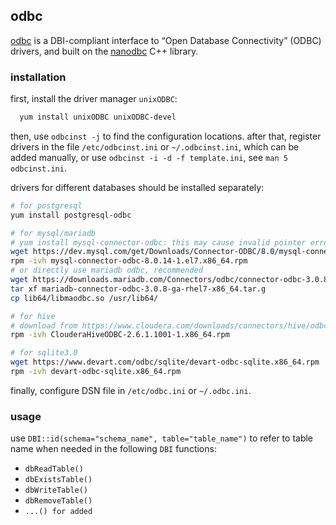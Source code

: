 ## odbc

[odbc](https://github.com/r-dbi/odbc) is a DBI-compliant interface to "Open Database Connectivity" (ODBC) drivers, and built on the [nanodbc](http://nanodbc.lexicalunit.com/) C++ library.

### installation

first, install the driver manager `unixODBC`:

```bash
  yum install unixODBC unixODBC-devel
```
then, use `odbcinst -j` to find the configuration locations. after that, register drivers in the file `/etc/odbcinst.ini` or `~/.odbcinst.ini`, which can be added manually, or use `odbcinst -i -d -f template.ini`, see `man 5 odbcinst.ini`.

drivers for different databases should be installed separately:

```bash
# for postgresql
yum install postgresql-odbc

# for mysql/mariadb
# yum install mysql-connector-odbc: this may cause invalid pointer error, use the following method method
wget https://dev.mysql.com/get/Downloads/Connector-ODBC/8.0/mysql-connector-odbc-8.0.14-1.el7.x86_64.rpm
rpm -ivh mysql-connector-odbc-8.0.14-1.el7.x86_64.rpm
# or directly use mariadb odbc, recommended
wget https://downloads.mariadb.com/Connectors/odbc/connector-odbc-3.0.8/mariadb-connector-odbc-3.0.8-ga-rhel7-x86_64.tar.gz
tar xf mariadb-connector-odbc-3.0.8-ga-rhel7-x86_64.tar.g
cp lib64/libmaodbc.so /usr/lib64/

# for hive
# download from https://www.cloudera.com/downloads/connectors/hive/odbc/2-6-1.html
rpm -ivh ClouderaHiveODBC-2.6.1.1001-1.x86_64.rpm

# for sqlite3.0
wget https://www.devart.com/odbc/sqlite/devart-odbc-sqlite.x86_64.rpm
rpm -ivh devart-odbc-sqlite.x86_64.rpm

```

finally, configure DSN file in `/etc/odbc.ini` or `~/.odbc.ini`.

### usage

use `DBI::id(schema="schema_name", table="table_name")` to refer to table name when needed in the following `DBI` functions:

* `dbReadTable()`
* `dbExistsTable()`
* `dbWriteTable()`
* `dbRemoveTable()`
* `...() for added`

